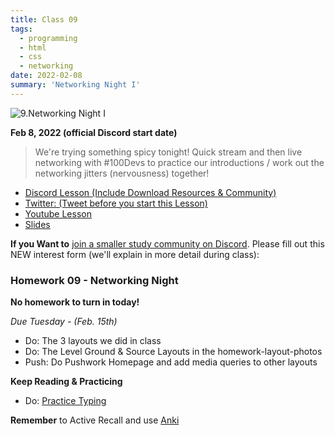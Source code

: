 ```yaml
---
title: Class 09
tags:
  - programming
  - html
  - css
  - networking
date: 2022-02-08
summary: 'Networking Night I'
---
```


![9.Networking Night I](https://cdn.hashnode.com/res/hashnode/image/upload/v1676632594501/FQX15XoaX.png?auto=compress)

**Feb 8, 2022 (official Discord start date)**

> We're trying something spicy tonight! Quick stream and then live networking with #100Devs to practice our introductions / work out the networking jitters (nervousness) together!

- [Discord Lesson (Include Download Resources & Community)](https://discord.com/channels/735923219315425401/738891289071714388/940736761158565919)
- [Twitter: (Tweet before you start this Lesson)](https://twitter.com/leonnoel/status/1491177563003453440)
- [Youtube Lesson](https://youtu.be/OaglXfjsBaE)
- [Slides](https://slides.com/leonnoel/100devs2-networking-night)

**If you Want to** [join a smaller study community on Discord](https://forms.gle/fX4fNt7wmutvxjEQ6). Please fill out this NEW interest form (we'll explain in more detail during class):

### Homework 09 - Networking Night

**No homework to turn in today!**

_Due Tuesday - (Feb. 15th)_

- Do: The 3 layouts we did in class
- Do: The Level Ground & Source Layouts in the homework-layout-photos
- Push: Do Pushwork Homepage and add media queries to other layouts

**Keep Reading & Practicing**

- Do: [Practice Typing](https://www.keybr.com/)

**Remember** to Active Recall and use [Anki](https://apps.ankiweb.net/)
